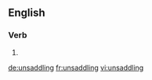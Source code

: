 ==English==

===Verb===
{{head|en|present participle}}

# {{present participle of|unsaddle|lang=en|nocat=1}}

[[de:unsaddling]]
[[fr:unsaddling]]
[[vi:unsaddling]]
